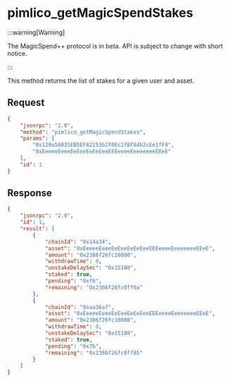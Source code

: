 # pimlico_getMagicSpendStakes

:::warning[Warning]

The MagicSpend++ protocol is in beta. API is subject to change with short notice.

:::


This method returns the list of stakes for a given user and asset.

## Request

```json
{
    "jsonrpc": "2.0",
    "method": "pimlico_getMagicSpendStakes",
    "params": [
        "0x129a50835EB5EFA2253b2f0Ec2fBF84b2cEe1fF9",
        "0xEeeeeEeeeEeEeeEeEeEeeEEEeeeeEeeeeeeeEEeE"
    ],
    "id": 1
}
```

## Response

```json
{
    "jsonrpc": "2.0",
    "id": 1,
    "result": [
        {
            "chainId": "0x14a34",
            "asset": "0xEeeeeEeeeEeEeeEeEeEeeEEEeeeeEeeeeeeeEEeE",
            "amount": "0x2386f26fc10000",
            "withdrawTime": 0,
            "unstakeDelaySec": "0x15180",
            "staked": true,
            "pending": "0xf6",
            "remaining": "0x2386f26fc0ff0a"
        },
        {
            "chainId": "0xaa36a7",
            "asset": "0xEeeeeEeeeEeEeeEeEeEeeEEEeeeeEeeeeeeeEEeE",
            "amount": "0x2386f26fc10000",
            "withdrawTime": 0,
            "unstakeDelaySec": "0x15180",
            "staked": true,
            "pending": "0x7b",
            "remaining": "0x2386f26fc0ff85"
        }
    ]
}
```
